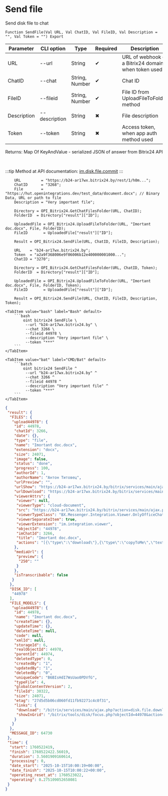 ﻿---
sidebar_position: 5
description: Send file and other functions to work with Bitrix24 in the Open Integration Package, a free open-source integration library for 1C:Enterprise 8, OneScript and CLI
keywords: [1C, 1С, 1С:Enterprise, 1С:Enterprise 8.3, API, Integration, Services, Exchange, OneScript, CLI, Bitrix24]
---


# Send file
 Send disk file to chat



`Function SendFile(Val URL, Val ChatID, Val FileID, Val Description = "", Val Token = "") Export`

  | Parameter | CLI option | Type | Required | Description |
  |-|-|-|-|-|
  | URL | --url | String | &#x2714; | URL of webhook or a Bitrix24 domain, when token used |
  | ChatID | --chat | String, Number | &#x2714; | Chat ID |
  | FileID | --fileid | String, Number | &#x2714; | File ID from UploadFileToFolder method |
  | Description | --description | String | &#x2716; | File description |
  | Token | --token | String | &#x2716; | Access token, when app auth method used |

  
  Returns:  Map Of KeyAndValue - serialized JSON of answer from Bitrix24 API

<br/>

:::tip
Method at API documentation: [im.disk.file.commit](https://dev.1c-bitrix.ru/learning/course/index.php?COURSE_ID=93&LESSON_ID=11485)
:::
<br/>


```bsl title="1C:Enterprise/OneScript code example"
    URL         = "https://b24-ar17wx.bitrix24.by/rest/1/h0m...";
    ChatID      = "3268";
    File        = "https://hut.openintegrations.dev/test_data/document.docx"; // Binary Data, URL or path to file
    Description = "Very important file";

    Directory = OPI_Bitrix24.GetChatFilesFolder(URL, ChatID);
    FolderID  = Directory["result"]["ID"];

    UploadedFile = OPI_Bitrix24.UploadFileToFolder(URL, "Imortant doc.docx", File, FolderID);
    FileID       = UploadedFile["result"]["ID"];

    Result = OPI_Bitrix24.SendFile(URL, ChatID, FileID, Description);

    URL    = "b24-ar17wx.bitrix24.by";
    Token  = "a2a9f368006e9f06006b12e400000001000...";
    ChatID = "3270";

    Directory = OPI_Bitrix24.GetChatFilesFolder(URL, ChatID, Token);
    FolderID  = Directory["result"]["ID"];

    UploadedFile = OPI_Bitrix24.UploadFileToFolder(URL, "Imortant doc.docx", File, FolderID, Token);
    FileID       = UploadedFile["result"]["ID"];

    Result = OPI_Bitrix24.SendFile(URL, ChatID, FileID, Description, Token);
```
 

 <Tabs>
  
    <TabItem value="bash" label="Bash" default>
        ```bash
            oint bitrix24 SendFile \
             --url "b24-ar17wx.bitrix24.by" \
             --chat 3266 \
             --fileid 44978 \
             --description "Very important file" \
             --token "***"
        ```
    </TabItem>
  
    <TabItem value="bat" label="CMD/Bat" default>
        ```batch
            oint bitrix24 SendFile ^
             --url "b24-ar17wx.bitrix24.by" ^
             --chat 3266 ^
             --fileid 44978 ^
             --description "Very important file" ^
             --token "***"
        ```
    </TabItem>
</Tabs>


```json title="Result"
{
 "result": {
  "FILES": {
   "upload44978": {
    "id": 44978,
    "chatId": 3266,
    "date": {},
    "type": "file",
    "name": "Imortant doc.docx",
    "extension": "docx",
    "size": 24071,
    "image": false,
    "status": "done",
    "progress": 100,
    "authorId": 1,
    "authorName": "Антон Титовец",
    "urlPreview": "",
    "urlShow": "https://b24-ar17wx.bitrix24.by/bitrix/services/main/ajax.php?action=disk.api.file.download&SITE_ID=s1&humanRE=1&fileId=44978&width=1280&height=1280&signature=368b8cdef3e72a6311d281b7551dc05cf27ff27a0786bf6cc08cd477f95f1ea0&exact=N&fileName=Imortant%20doc.docx",
    "urlDownload": "https://b24-ar17wx.bitrix24.by/bitrix/services/main/ajax.php?action=disk.api.file.download&SITE_ID=s1&humanRE=1&fileId=44978&width=1280&height=1280&signature=368b8cdef3e72a6311d281b7551dc05cf27ff27a0786bf6cc08cd477f95f1ea0&exact=N&fileName=Imortant%20doc.docx",
    "viewerAttrs": {
     "viewer": null,
     "viewerType": "cloud-document",
     "src": "https://b24-ar17wx.bitrix24.by/bitrix/services/main/ajax.php?action=disk.api.file.download&SITE_ID=s1&humanRE=1&fileId=44978&width=1280&height=1280&signature=368b8cdef3e72a6311d281b7551dc05cf27ff27a0786bf6cc08cd477f95f1ea0&exact=N&fileName=Imortant%20doc.docx",
     "viewerTypeClass": "BX.Messenger.Integration.Viewer.OnlyOfficeChatItem",
     "viewerSeparateItem": true,
     "viewerExtension": "im.integration.viewer",
     "objectId": "44978",
     "imChatId": 3266,
     "title": "Imortant doc.docx",
     "actions": "[{\"type\":\"download\"},{\"type\":\"copyToMe\",\"text\":\"Сохранить на Диск\",\"action\":\"BXIM.disk.saveToDiskAction\",\"params\":{\"fileId\":\"44978\"},\"extension\":\"disk.viewer.actions\",\"buttonIconClass\":\"ui-btn-icon-cloud\"}]"
    },
    "mediaUrl": {
     "preview": {
      "250": ""
     }
    },
    "isTranscribable": false
   }
  },
  "DISK_ID": [
   "44978"
  ],
  "FILE_MODELS": {
   "upload44978": {
    "id": 44978,
    "name": "Imortant doc.docx",
    "createTime": {},
    "updateTime": {},
    "deleteTime": null,
    "code": null,
    "xmlId": null,
    "storageId": 6,
    "realObjectId": 44978,
    "parentId": 44974,
    "deletedType": 0,
    "createdBy": "1",
    "updatedBy": "1",
    "deletedBy": "0",
    "uniqueCode": "B6BIsHdI7WsUao0PDVfG",
    "typeFile": 4,
    "globalContentVersion": 2,
    "fileId": 30322,
    "size": 24071,
    "etag": "27d5d5b06cd060fd11fb92271c4c0f31",
    "links": {
     "download": "/bitrix/services/main/ajax.php?action=disk.file.download&SITE_ID=s1&fileId=44978",
     "showInGrid": "/bitrix/tools/disk/focus.php?objectId=44978&action=showObjectInGrid&ncc=1"
    }
   }
  },
  "MESSAGE_ID": 64730
 },
 "time": {
  "start": 1760522419,
  "finish": 1760522422.56019,
  "duration": 3.5601909160614,
  "processing": 0,
  "date_start": "2025-10-15T10:00:19+00:00",
  "date_finish": "2025-10-15T10:00:22+00:00",
  "operating_reset_at": 1760523022,
  "operating": 0.275109052658081
 }
}
```
